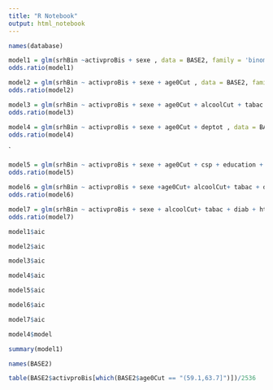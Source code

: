 ```yaml
---
title: "R Notebook"
output: html_notebook
---
```



```r
names(database)
```

```r
model1 = glm(srhBin ~activproBis + sexe , data = BASE2, family = 'binomial')
odds.ratio(model1)
```
```r
model2 = glm(srhBin ~ activproBis + sexe + age0Cut , data = BASE2, family = 'binomial')
odds.ratio(model2)
```
```r
model3 = glm(srhBin ~ activproBis + sexe + age0Cut + alcoolCut + tabac + diab + hta + bmiCut+ sport2, data = BASE2, family = "binomial")
odds.ratio(model3)
```
```r
model4 = glm(srhBin ~ activproBis + sexe + age0Cut + deptot , data = BASE2 , family = "binomial")
odds.ratio(model4)
```
`
```r
model5 = glm(srhBin ~ activproBis + sexe + age0Cut + csp + education + entourage + sport2, data =  BASE2, family = "binomial")
odds.ratio(model5)
```

```r
model6 = glm(srhBin ~ activproBis + sexe +age0Cut+ alcoolCut+ tabac + diab + hta + bmiCut + sport2 + deptot + csp + education + entourage, data = BASE2, family = "binomial")
odds.ratio(model6)
```
```r
model7 = glm(srhBin ~ activproBis + sexe + alcoolCut+ tabac + diab + hta + bmiCut + sport2 + deptot + csp + education + entourage, data = BASE2, family = "binomial")
odds.ratio(model7)
```

```r
model1$aic
```
```r
model2$aic
```
```r
model3$aic
```
```r
model4$aic
```
```r
model5$aic
```
```r
model6$aic
```
```r
model7$aic
```
```r
model4$model
```



```r
summary(model1)
```



```r
names(BASE2)
```



```r
table(BASE2$activproBis[which(BASE2$age0Cut == "(59.1,63.7]")])/2536
```






